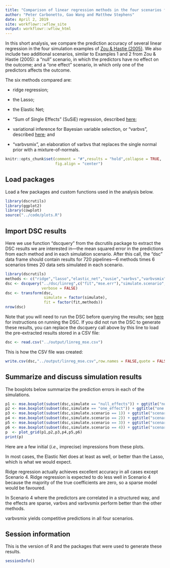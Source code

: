 ```yaml
---
title: "Comparison of linear regression methods in the four scenarios from Zou & Hastie (2005)"
author: "Peter Carbonetto, Gao Wang and Matthew Stephens"
date: April 2, 2019
site: workflowr::wflow_site
output: workflowr::wflow_html
---
```


In this short analysis, we compare the prediction accuracy of several
linear regression in the four simulation examples of
[Zou & Hastie (2005)][zou-hastie-2005]. We also include two additional
scenarios, similar to Examples 1 and 2 from Zou & Hastie (2005): a
"null" scenario, in which the predictors have no effect on the
outcome; and a "one effect" scenario, in which only one of the
predictors affects the outcome.

The six methods compared are:

+ ridge regression;

+ the Lasso;

+ the Elastic Net;

+ "Sum of Single Effects" (SuSiE) regression, described [here][susie];

+ variational inference for Bayesian variable selection, or "varbvs",
  described [here][varbvs]; and

+ "varbvsmix", an elaboration of varbvs that replaces the single normal
  prior with a mixture-of-normals.

```r
knitr::opts_chunk$set(comment = "#",results = "hold",collapse = TRUE,
                      fig.align = "center")
```

Load packages
-------------

Load a few packages and custom functions used in the analysis below.

```r
library(dscrutils)
library(ggplot2)
library(cowplot)
source("../code/plots.R")
```

Import DSC results
------------------

Here we use function "dscquery" from the dscrutils package to extract
the DSC results we are interested in---the mean squared error in the
predictions from each method and in each simulation scenario. After
this call, the "dsc" data frame should contain results for 720
pipelines---6 methods times 6 scenarios times 20 data sets simulated
in each scenario.

```r
library(dscrutils)
methods <- c("ridge","lasso","elastic_net","susie","varbvs","varbvsmix")
dsc <- dscquery("../dsc/linreg",c("fit","mse.err"),"simulate.scenario",
                verbose = FALSE)
dsc <- transform(dsc,
                 simulate = factor(simulate),
                 fit = factor(fit,methods))
nrow(dsc)
```

Note that you will need to run the DSC before querying the results;
see [here](usage_instructions.html) for instructions on running the
DSC. If you did not run the DSC to generate these results, you can
replace the dscquery call above by this line to load the pre-extracted
results stored in a CSV file:

```r
dsc <- read.csv("../output/linreg_mse.csv")
```

This is how the CSV file was created:

```r
write.csv(dsc,"../output/linreg_mse.csv",row.names = FALSE,quote = FALSE)
```

## Summarize and discuss simulation results

The boxplots below summarize the prediction errors in each of the
simulations.

```r
p1 <- mse.boxplot(subset(dsc,simulate == "null_effects")) + ggtitle("null")
p2 <- mse.boxplot(subset(dsc,simulate == "one_effect")) + ggtitle("one effect")
p3 <- mse.boxplot(subset(dsc,simulate.scenario == 1)) + ggtitle("scenario 1")
p4 <- mse.boxplot(subset(dsc,simulate.scenario == 2)) + ggtitle("scenario 2")
p5 <- mse.boxplot(subset(dsc,simulate.scenario == 3)) + ggtitle("scenario 3")
p6 <- mse.boxplot(subset(dsc,simulate.scenario == 4)) + ggtitle("scenario 4")
p  <- plot_grid(p1,p2,p3,p4,p5,p6)
print(p)
```

Here are a few initial (*i.e.,* imprecise) impressions from these plots.

In most cases, the Elastic Net does at least as well, or better than
the Lasso, which is what we would expect.

Ridge regression actually achieves excellent accuracy in all cases
except Scenario 4. Ridge regression is expected to do less well in
Scenario 4 because the majority of the true coefficients are zero, so
a sparse model would be favoured.

In Scenario 4 where the predictors are correlated in a structured way,
and the effects are sparse, varbvs and varbvsmix perform better than
the other methods.

varbvsmix yields competitive predictions in all four scenarios.

## Session information

This is the version of R and the packages that were used to generate
these results.

```r
sessionInfo()
```

[github-repo]:     https://github.com/stephenslab/dsc-linreg
[susie]:           https://doi.org/10.1101/501114
[varbvs]:          https://projecteuclid.org/euclid.ba/1339616726 
[zou-hastie-2005]: https://doi.org/10.1111/j.1467-9868.2005.00503.x
